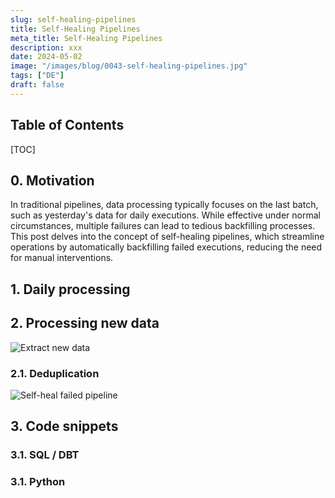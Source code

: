 ```yaml
---
slug: self-healing-pipelines
title: Self-Healing Pipelines
meta_title: Self-Healing Pipelines
description: xxx
date: 2024-05-02
image: "/images/blog/0043-self-healing-pipelines.jpg"
tags: ["DE"]
draft: false
---
```


## Table of Contents

[TOC]

## 0. Motivation

In traditional pipelines, data processing typically focuses on the last batch, such as yesterday's data for daily executions.
While effective under normal circumstances, multiple failures can lead to tedious backfilling processes.
This post delves into the concept of self-healing pipelines, which streamline operations by automatically backfilling failed executions, reducing the need for manual interventions.

## 1. Daily processing

## 2. Processing new data

![Extract new data](../../images/posts/2024/0043-extract-new-data.jpg)

### 2.1. Deduplication

![Self-heal failed pipeline](../../images/posts/2024/0043-self-heal-failed-pipeline.jpg)

## 3. Code snippets

### 3.1. SQL / DBT

### 3.1. Python
